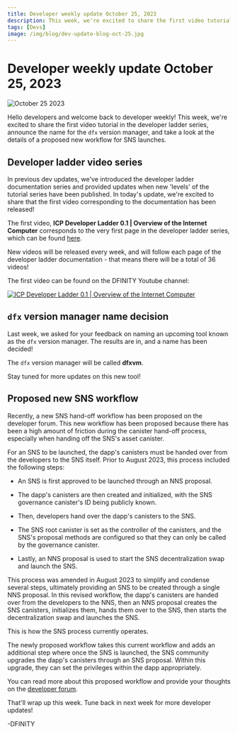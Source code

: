 ```yaml
---
title: Developer weekly update October 25, 2023
description: This week, we're excited to share the first video tutorial in the developer ladder series, announce the name for the dfx version manager, and take a look at the details of a proposed new workflow for SNS launches.
tags: [Devs]
image: /img/blog/dev-update-blog-oct-25.jpg
---
```


# Developer weekly update October 25, 2023

![October 25 2023](../../static/img/blog/dev-update-blog-oct-25.jpg)

Hello developers and welcome back to developer weekly! This week, we're excited to share the first video tutorial in the developer ladder series, announce the name for the `dfx` version manager, and take a look at the details of a proposed new workflow for SNS launches.

## Developer ladder video series

In previous dev updates, we've introduced the developer ladder documentation series and provided updates when new 'levels' of the tutorial series have been published. In today's update, we're excited to share that the first video corresponding to the documentation has been released!

The first video, **ICP Developer Ladder 0.1 | Overview of the Internet Computer** corresponds to the very first page in the developer ladder series, which can be found [here](/docs/current/tutorials/developer-journey/level-0/ic-overview).

New videos will be released every week, and will follow each page of the developer ladder documentation - that means there will be a total of 36 videos!

The first video can be found on the DFINITY Youtube channel:

[![ICP Developer Ladder 0.1 | Overview of the Internet Computer](https://img.youtube.com/vi/oBUpJ4CqmN0/0.jpg)](https://youtu.be/oBUpJ4CqmN0?si=q5r223tFnWoZTMGz)

## `dfx` version manager name decision 

Last week, we asked for your feedback on naming an upcoming tool known as the `dfx` version manager. The results are in, and a name has been decided! 

The `dfx` version manager will be called **dfxvm**. 

Stay tuned for more updates on this new tool! 

## Proposed new SNS workflow

Recently, a new SNS hand-off workflow has been proposed on the developer forum. This new workflow has been proposed because there has been a high amount of friction during the canister hand-off process, especially when handing off the SNS's asset canister. 

For an SNS to be launched, the dapp's canisters must be handed over from the developers to the SNS itself. Prior to August 2023, this process included the following steps:

- An SNS is first approved to be launched through an NNS proposal.

- The dapp's canisters are then created and initialized, with the SNS governance canister's ID being publicly known. 

- Then, developers hand over the dapp's canisters to the SNS.

- The SNS root canister is set as the controller of the canisters, and the SNS's proposal methods are configured so that they can only be called by the governance canister.

- Lastly, an NNS proposal is used to start the SNS decentralization swap and launch the SNS.

This process was amended in August 2023 to simplify and condense several steps, ultimately providing an SNS to be created through a single NNS proposal. In this revised workflow, the dapp's canisters are handed over from the developers to the NNS, then an NNS proposal creates the SNS canisters, initializes them, hands them over to the SNS, then starts the decentralization swap and launches the SNS. 

This is how the SNS process currently operates. 

The newly proposed workflow takes this current workflow and adds an additional step where once the SNS is launched, the SNS community upgrades the dapp's canisters through an SNS proposal. Within this upgrade, they can set the privileges within the dapp appropriately. 

You can read more about this proposed workflow and provide your thoughts on the [developer forum](https://forum.dfinity.org/t/handing-over-dapp-canisters-to-an-sns-dao/23877).

That'll wrap up this week. Tune back in next week for more developer updates!

-DFINITY
